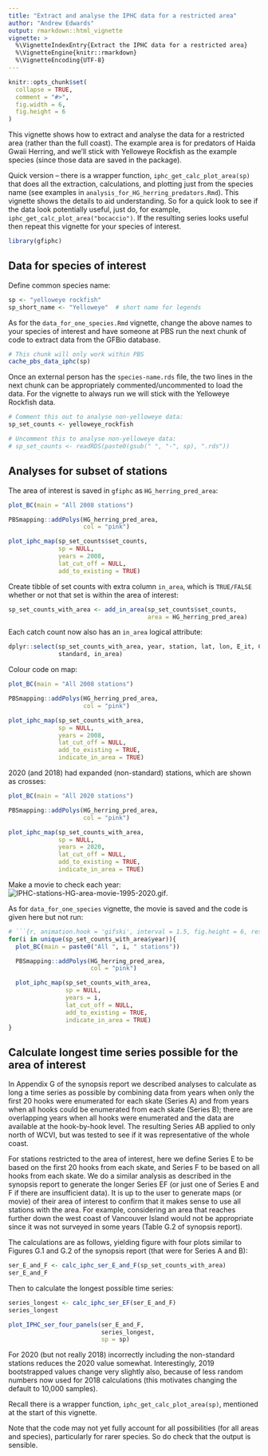 ```yaml
---
title: "Extract and analyse the IPHC data for a restricted area"
author: "Andrew Edwards"
output: rmarkdown::html_vignette
vignette: >
  %\VignetteIndexEntry{Extract the IPHC data for a restricted area}
  %\VignetteEngine{knitr::rmarkdown}
  %\VignetteEncoding{UTF-8}
---
```


```r
knitr::opts_chunk$set(
  collapse = TRUE,
  comment = "#>",
  fig.width = 6,
  fig.height = 6
)
```

This vignette shows how to extract and analyse the data for a restricted area
(rather than the full coast). The example area is for predators of Haida Gwaii
Herring, and we'll stick with Yelloweye Rockfish as the example species (since
those data are saved in the package).

Quick version -- there is a wrapper function, `iphc_get_calc_plot_area(sp)` that
does all the extraction, calculations, and plotting just from the species name
(see examples in `analysis_for_HG_herring_predators.Rmd`). This vignette shows
the details to aid understanding. So for a quick look to see if the data look
potentially useful, just do, for example,
`iphc_get_calc_plot_area("bocaccio")`. If the resulting series looks useful then
repeat this vignette for your species of interest.

```r
library(gfiphc)
```

## Data for species of interest

Define common species name:
```r
sp <- "yelloweye rockfish"
sp_short_name <- "Yelloweye"  # short name for legends
```

As for the `data_for_one_species.Rmd` vignette, change the above names to your
species of interest and have someone at PBS run the next chunk of code to extract data from
the GFBio database.
```r
# This chunk will only work within PBS
cache_pbs_data_iphc(sp)
```

Once an external person has the `species-name.rds` file, the two lines in the
next chunk can be appropriately commented/uncommented to load the data. For the
vignette to always run we will stick with the Yelloweye Rockfish data.
```r
# Comment this out to analyse non-yelloweye data:
sp_set_counts <- yelloweye_rockfish

# Uncomment this to analyse non-yelloweye data:
# sp_set_counts <- readRDS(paste0(gsub(" ", "-", sp), ".rds"))
```

## Analyses for subset of stations

The area of interest is saved in `gfiphc` as `HG_herring_pred_area`:
```r
plot_BC(main = "All 2008 stations")

PBSmapping::addPolys(HG_herring_pred_area,
                     col = "pink")

plot_iphc_map(sp_set_counts$set_counts,
              sp = NULL,
              years = 2008,
              lat_cut_off = NULL,
              add_to_existing = TRUE)
```

Create tibble of set counts with extra column `in_area`, which is `TRUE/FALSE`
whether or not that set is within the area of interest:
```r
sp_set_counts_with_area <- add_in_area(sp_set_counts$set_counts,
                                       area = HG_herring_pred_area)
```

Each catch count now also has an `in_area` logical attribute:
```r
dplyr::select(sp_set_counts_with_area, year, station, lat, lon, E_it, C_it, usable,
              standard, in_area)
```

Colour code on map:
```r
plot_BC(main = "All 2008 stations")

PBSmapping::addPolys(HG_herring_pred_area,
                     col = "pink")

plot_iphc_map(sp_set_counts_with_area,
              sp = NULL,
              years = 2008,
              lat_cut_off = NULL,
              add_to_existing = TRUE,
              indicate_in_area = TRUE)
```

2020 (and 2018) had expanded (non-standard) stations, which are shown as crosses:
```r
plot_BC(main = "All 2020 stations")

PBSmapping::addPolys(HG_herring_pred_area,
                     col = "pink")

plot_iphc_map(sp_set_counts_with_area,
              sp = NULL,
              years = 2020,
              lat_cut_off = NULL,
              add_to_existing = TRUE,
              indicate_in_area = TRUE)
```

Make a movie to check each year:
![IPHC-stations-HG-area-movie-1995-2020.gif](IPHC-stations-HG-area-movie-1995-2020.gif).

As for `data_for_one_species` vignette, the movie is saved and the code is
given here but not run:
```r
# ```{r, animation.hook = 'gifski', interval = 1.5, fig.height = 6, results = FALSE}
for(i in unique(sp_set_counts_with_area$year)){
  plot_BC(main = paste0("All ", i, " stations"))

  PBSmapping::addPolys(HG_herring_pred_area,
                       col = "pink")

  plot_iphc_map(sp_set_counts_with_area,
                sp = NULL,
                years = i,
                lat_cut_off = NULL,
                add_to_existing = TRUE,
                indicate_in_area = TRUE)
}
```

## Calculate longest time series possible for the area of interest

In Appendix G of the synopsis report we described analyses to calculate as long
a time series as possible by combining data from years when only the first 20 hooks
were enumerated for each skate (Series A) and from years when all hooks could be enumerated
from each skate (Series B); there are overlapping years when all hooks were
enumerated and the data are available at the hook-by-hook level. The resulting
Series AB applied to only north of WCVI, but was tested to see if it was
representative of the whole coast.

For stations restricted to the area of interest, here we define Series E to be
based on the first 20 hooks from each skate, and Series F to be based on all
hooks from each skate. We do a similar analysis as described in the synopsis
report to generate the longer Series EF (or just one of Series E and F if there are
insufficient data). It is up to the user to generate maps (or movie) of their area
of interest to confirm that it makes sense to use all stations with the
area. For example, considering an area that reaches further down the west coast
of Vancouver Island would not be appropriate since it was not surveyed in some
years (Table G.2 of synopsis report).

The calculations are as follows, yielding figure with four plots similar to Figures G.1 and
G.2 of the synopsis report (that were for Series A and B):
```r
ser_E_and_F <- calc_iphc_ser_E_and_F(sp_set_counts_with_area)
ser_E_and_F
```

Then to calculate the longest possible time series:
```r
series_longest <- calc_iphc_ser_EF(ser_E_and_F)
series_longest

plot_IPHC_ser_four_panels(ser_E_and_F,
                          series_longest,
                          sp = sp)
```
For 2020 (but not really 2018) incorrectly including the non-standard stations
reduces the 2020 value somewhat. Interestingly, 2019 bootstrapped values change
very slightly also, because of less random numbers now used for 2018
calculations (this motivates changing the default to 10,000 samples).
<!-- Andy has saved: -->
<!-- `analysis_for_restricted_area_before_correcting_series_calcs.html` -->
<!-- `analysis_for_restricted_area_after_correcting_still_1000_bootstraps.html` -->

Recall there is a wrapper function, `iphc_get_calc_plot_area(sp)`, mentioned at
the start of this vignette.

Note that the code may not yet fully account for all possibilities (for all
areas and species), particularly for rarer species. So do check that the output
is sensible.
